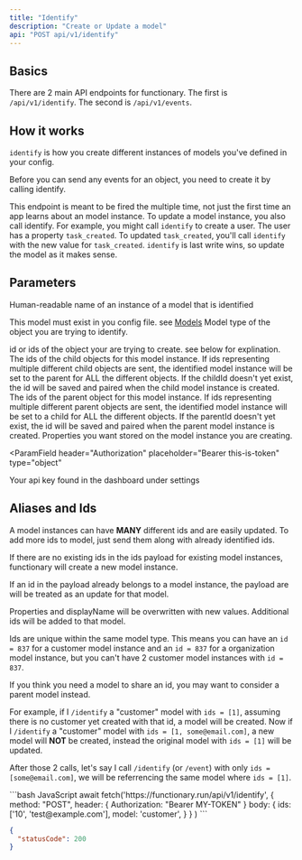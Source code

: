 ```yaml
---
title: "Identify"
description: "Create or Update a model"
api: "POST api/v1/identify"
---
```


## Basics

There are 2 main API endpoints for functionary. The first is `/api/v1/identify`.
The second is `/api/v1/events`.

## How it works

`identify` is how you create different instances of models you've defined in your config.

Before you can send any events for an object, you need to create it by calling identify.

This endpoint is meant to be fired the multiple time, not just the first time an app learns
about an model instance. To update a model instance, you also call identify. For example,
you might call `identify` to create a user. The user has a property `task_created`. To updated
`task_created`, you'll call `identify` with the new value for `task_created`. `identify` is last write
wins, so update the model as it makes sense.

## Parameters

<ParamField body="displayName" type="string">
  Human-readable name of an instance of a model that is identified
</ParamField>

<Info>This model must exist in you config file. see [Models](/models)</Info>
<ParamField body="model" type="string" required>
  Model type of the object you are trying to identify.
</ParamField>

<ParamField body="ids" type="(string | number)[]" required>
  id or ids of the object your are trying to create. see below for explination.
</ParamField>

<ParamField body="childIds" type="(string | number)[]">
  The ids of the child objects for this model instance. If ids representing
  multiple different child objects are sent, the identified model instance will
  be set to the parent for ALL the different objects. If the childId doesn't yet
  exist, the id will be saved and paired when the child model instance is
  created.
</ParamField>

<ParamField body="parentIds" type="(string | number)[]">
  The ids of the parent object for this model instance. If ids representing
  multiple different parent objects are sent, the identified model instance will
  be set to a child for ALL the different objects. If the parentId doesn't yet
  exist, the id will be saved and paired when the parent model instance is
  created.
</ParamField>

<ParamField body="properties" type="object">
  Properties you want stored on the model instance you are creating.
</ParamField>

<ParamField
  header="Authorization"
  placeholder="Bearer this-is-token"
  type="object"
>
  Your api key found in the dashboard under settings
</ParamField>

## Aliases and Ids

A model instances can have **MANY** different ids and are easily updated.
To add more ids to model, just send them along with already identified ids.

If there are no existing ids in the ids payload for existing model instances,
functionary will create a new model instance.

If an id in the payload already belongs to a model instance, the payload are
will be treated as an update for that model.

Properties and displayName will be overwritten with new values. Additional
ids will be added to that model.

Ids are unique within the same model type. This means you can have an `id = 837` for
a customer model instance and an `id = 837` for a organization model instance, but you
can't have 2 customer model instances with `id = 837`.

<Tip>
  If you think you need a model to share an id, you may want to consider a
  parent model instead.
</Tip>

For example, if I `/identify` a "customer" model with `ids = [1]`, assuming there is no customer yet
created with that id, a model will be created. Now if I `/identify` a "customer" model with
`ids = [1, some@email.com]`, a new model will **NOT** be created, instead the original model with
`ids = [1]` will be updated.

After those 2 calls, let's say I call `/identify` (or `/event`) with
only `ids = [some@email.com]`, we will be referrencing the same model where `ids = [1]`.

<RequestExample>
```bash JavaScript
await fetch('https://functionary.run/api/v1/identify', 
    {  
        method: "POST", 
        header: {
            Authorization: "Bearer MY-TOKEN"
        }
        body: {
            ids: ['10', 'test@example.com'],
            model: 'customer',
        } 
    }
)
```
</RequestExample>

<ResponseExample>

```json Response Example
{
  "statusCode": 200
}
```

</ResponseExample>

